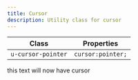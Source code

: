 ```yaml
---
title: Cursor
description: Utility class for cursor
---
```


| Class                | Properties                      |
| -------------------- | ------------------------------- |
| `u-cursor-pointer`   | `cursor:pointer;`               |

<CodePreview>
        <p class="u-cursor-pointer">this text will now have cursor</p>
</CodePreview>
